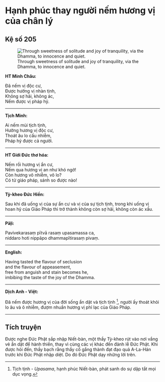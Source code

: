 # Hạnh phúc thay người nếm hương vị của chân lý {- #hanh-phuc-thay-nguoi-nem-huong-vi-cua-chan-ly}

## Kệ số 205 {- #ke-so-205}

![Through sweetness of solitude and joy of tranquility, via the Dhamma, to innocence and quiet.](images/kinh-phap-cu-ke-so-205-dhammapada-verse-205.jpg){fig-align="center" .lightbox}

**HT Minh Châu:**

Ðã nếm vị độc cư,  
Ðược hưởng vị nhàn tịnh,  
Không sợ hãi, không ác,  
Nếm được vị pháp hỷ.  

<hr class="divider">

**Tịch Minh:**

Ai nếm mùi tịch tịnh,  
Hưởng hương vị độc cư,  
Thoát âu lo cấu nhiễm,  
Pháp hỷ được cả người.  

<hr class="divider">

**HT Giới Đức thơ hóa:**

Nếm rồi hương vị ẩn cư,  
Nếm qua hương vị an như khó ngờ!  
Còn hương vô nhiễm, vô lo?  
Có từ giáo pháp, sánh so được nào!  

<hr class="divider">

**Tỳ-kheo Đức Hiền:**

Sau khi đã uống vị của sự ẩn cư và vị của sự tịch tịnh, trong khi uống vị hoan hỷ của Giáo Pháp thì trở thành không còn sợ hãi, không còn ác xấu.  

<hr class="divider">

**Pāḷi:**

Pavivekarasaṃ pītvā rasaṃ upasamassa ca,  
niddaro hoti nippāpo dhammapītirasaṃ pivaṃ.  

<hr class="divider">

**English:**

Having tasted the flavour of seclusion  
and the flavour of appeasement,  
free from anguish and stain becomes he,  
imbibing the taste of the joy of the Dhamma.   

<hr class="divider">

**Dịch Anh - Việt:**

Ðã nếm được hương vị của đời sống ẩn dật và tịch tịnh [^1], người ấy thoát khỏi lo âu và ô nhiễm, đượm nhuần hương vị phỉ lạc của Giáo Pháp.  

<hr class="divider">

## Tích truyện {- #tich-truyen}

Ðược nghe Ðức Phật sắp nhập Niết-bàn, một thầy Tỳ-kheo rút vào nơi vắng vẻ ẩn dật để hành thiền, thay vì cùng các vị khác đến đảnh lễ Ðức Phật. Khi được hỏi đến, thầy bạch rằng thầy cố gắng thành đạt đạo quả A-La-Hán trước khi Ðức Phật nhập diệt. Do đó Ðức Phật dạy những lời trên.

[^1]: Tịch tịnh - *Upasama*, hạnh phúc Niết-bàn, phát sanh do sự dập tắt mọi dục vọng.
